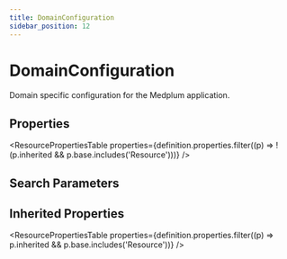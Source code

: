 ```yaml
---
title: DomainConfiguration
sidebar_position: 12
---
```


# DomainConfiguration

Domain specific configuration for the Medplum application.



## Properties

<ResourcePropertiesTable properties={definition.properties.filter((p) => !(p.inherited && p.base.includes('Resource')))} />

## Search Parameters

<SearchParamsTable searchParams={definition.searchParameters} />

## Inherited Properties

<ResourcePropertiesTable properties={definition.properties.filter((p) => p.inherited && p.base.includes('Resource'))} />



